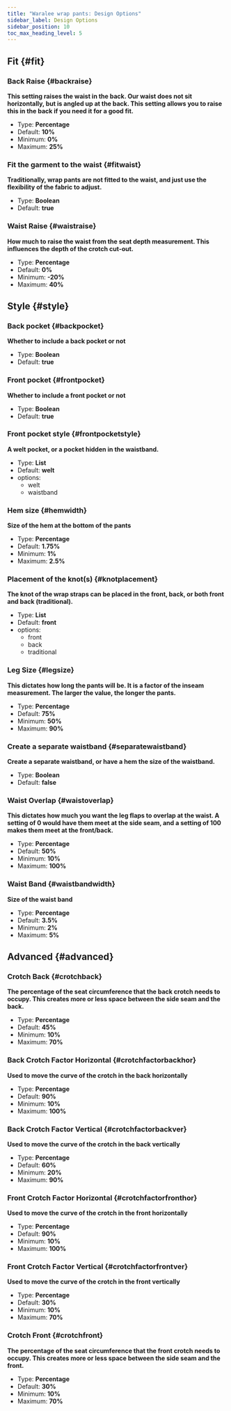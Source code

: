 ```yaml
---
title: "Waralee wrap pants: Design Options"
sidebar_label: Design Options
sidebar_position: 10
toc_max_heading_level: 5
---
```



## Fit {#fit}
### Back Raise {#backraise}

**This setting raises the waist in the back. Our waist does not sit horizontally, but is angled up at the back. This setting allows you to raise this in the back if you need it for a good fit.**
- Type: **Percentage**
- Default: **10%**
- Minimum: **0%**
- Maximum: **25%**

<Backraise />

### Fit the garment to the waist {#fitwaist}

**Traditionally, wrap pants are not fitted to the waist, and just use the flexibility of the fabric to adjust.**
- Type: **Boolean**
- Default: **true**

<Fitwaist />

### Waist Raise {#waistraise}

**How much to raise the waist from the seat depth measurement. This influences the depth of the crotch cut-out.**
- Type: **Percentage**
- Default: **0%**
- Minimum: **-20%**
- Maximum: **40%**

<Waistraise />

## Style {#style}
### Back pocket {#backpocket}

**Whether to include a back pocket or not**
- Type: **Boolean**
- Default: **true**

<Backpocket />

### Front pocket {#frontpocket}

**Whether to include a front pocket or not**
- Type: **Boolean**
- Default: **true**

<Frontpocket />

### Front pocket style {#frontpocketstyle}

**A welt pocket, or a pocket hidden in the waistband.**
- Type: **List**
- Default: **welt**
- options:
  - welt
  - waistband

<Frontpocketstyle />

### Hem size {#hemwidth}

**Size of the hem at the bottom of the pants**
- Type: **Percentage**
- Default: **1.75%**
- Minimum: **1%**
- Maximum: **2.5%**

<Hemwidth />

### Placement of the knot(s) {#knotplacement}

**The knot of the wrap straps can be placed in the front, back, or both front and back (traditional).**
- Type: **List**
- Default: **front**
- options:
  - front
  - back
  - traditional

<Knotplacement />

### Leg Size {#legsize}

**This dictates how long the pants will be. It is a factor of the inseam measurement. The larger the value, the longer the pants.**
- Type: **Percentage**
- Default: **75%**
- Minimum: **50%**
- Maximum: **90%**

<Legsize />

### Create a separate waistband {#separatewaistband}

**Create a separate waistband, or have a hem the size of the waistband.**
- Type: **Boolean**
- Default: **false**

<Separatewaistband />

### Waist Overlap {#waistoverlap}

**This dictates how much you want the leg flaps to overlap at the waist. A setting of 0 would have them meet at the side seam, and a setting of 100 makes them meet at the front/back.**
- Type: **Percentage**
- Default: **50%**
- Minimum: **10%**
- Maximum: **100%**

<Waistoverlap />

### Waist Band {#waistbandwidth}

**Size of the waist band**
- Type: **Percentage**
- Default: **3.5%**
- Minimum: **2%**
- Maximum: **5%**

<Waistbandwidth />

## Advanced {#advanced}
### Crotch Back {#crotchback}

**The percentage of the seat circumference that the back crotch needs to occupy. This creates more or less space between the side seam and the back.**
- Type: **Percentage**
- Default: **45%**
- Minimum: **10%**
- Maximum: **70%**

<Crotchback />

### Back Crotch Factor Horizontal {#crotchfactorbackhor}

**Used to move the curve of the crotch in the back horizontally**
- Type: **Percentage**
- Default: **90%**
- Minimum: **10%**
- Maximum: **100%**

<Crotchfactorbackhor />

### Back Crotch Factor Vertical {#crotchfactorbackver}

**Used to move the curve of the crotch in the back vertically**
- Type: **Percentage**
- Default: **60%**
- Minimum: **20%**
- Maximum: **90%**

<Crotchfactorbackver />

### Front Crotch Factor Horizontal {#crotchfactorfronthor}

**Used to move the curve of the crotch in the front horizontally**
- Type: **Percentage**
- Default: **90%**
- Minimum: **10%**
- Maximum: **100%**

<Crotchfactorfronthor />

### Front Crotch Factor Vertical {#crotchfactorfrontver}

**Used to move the curve of the crotch in the front vertically**
- Type: **Percentage**
- Default: **30%**
- Minimum: **10%**
- Maximum: **70%**

<Crotchfactorfrontver />

### Crotch Front {#crotchfront}

**The percentage of the seat circumference that the front crotch needs to occupy. This creates more or less space between the side seam and the front.**
- Type: **Percentage**
- Default: **30%**
- Minimum: **10%**
- Maximum: **70%**

<Crotchfront />
